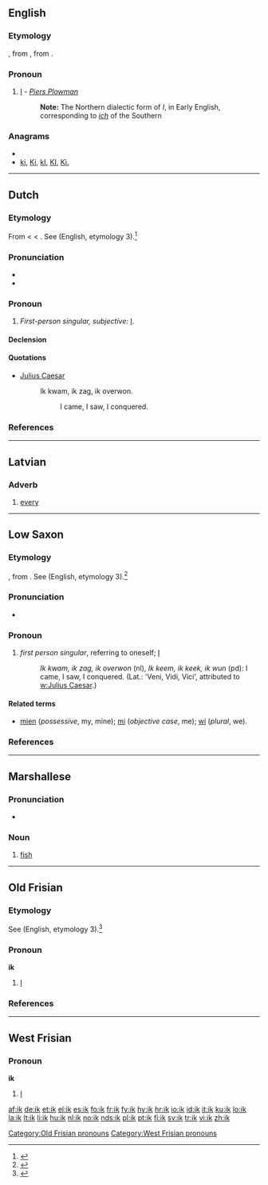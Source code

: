 ==English==

===Etymology===
{{etyl|ang}} {{term|ic|ic|lang=ang}}, from {{proto|Germanic|ek|lang=en}}, from {{proto|Indo-European|éǵh₂}}.

===Pronoun===
{{infl|en|pronoun}}

# {{obsolete}} [[I]] - ''[[Piers Plowman]]''
#: '''Note:''' The Northern dialectic form of ''I'', in Early English, corresponding to ''[[ich]]'' of the Southern

===Anagrams===
* {{alphagram|ik}}
* [[ki#English|ki]], [[Ki#English|Ki]], [[kI#English|kI]], [[KI#English|KI]], [[Ki.#English|Ki.]]

----

==Dutch==

===Etymology===
From {{etyl|dum|nl}} {{term|ic|lang=dum}} < {{proto|Germanic|ek|lang=nl}} < {{proto|Indo-European|éǵh₂|lang=nl}}.
See {{term|I|lang=en}} (English, etymology 3).<ref>{{R:EWddS|ed=22}}</ref>

===Pronunciation===
* {{audio|Nl-ik.ogg|audio}}
* {{IPA|/ɪk/|lang=nl}}

===Pronoun===
{{infl|nl|personal pronoun}}

# ''First-person singular, subjective:'' [[I]].

====Declension====
{{nl-decl-personal pronouns}}

====Quotations====
* [[w:Julius Caesar|Julius Caesar]]
*: Ik kwam, ik zag, ik overwon.
*:: I came, I saw, I conquered.

===References===
<references/>
----

==Latvian==

===Adverb===
{{infl|lv|adverb}}

# [[every]]

----

==Low Saxon==

===Etymology===
{{etyl|osx|nds}} {{term|ik|lang=osx}}, from {{proto|Indo-European|éǵh₂|lang=nds}}.
See {{term|I|lang=en}} (English, etymology 3).<ref>{{R:EWddS ‎}}</ref>

===Pronunciation===
* {{IPA|/ik/|lang=nds}}

===Pronoun===
{{infl|nds|pronoun}}

# ''first person singular'', referring to oneself; [[I]]
#: ''Ik kwam, ik zag, ik overwon'' (nl), ''Ik keem, ik keek, ik wun'' (pd): I came, I saw, I conquered. (Lat.: 'Veni, Vidi, Vici', attributed to [[w:Julius Caesar]].)

====Related terms====
* [[mien]] (''possessive'', my, mine); [[mi]] (''objective case'', me); [[wi]] (''plural'', we).

===References===
<references/>
----

==Marshallese==

===Pronunciation===
* {{IPA|/ik/|lang=mh}}

===Noun===
{{infl|mh|noun}}

# [[fish]]

----

==Old Frisian==
===Etymology===
See {{term|I|lang=en}} (English, etymology 3).<ref>{{R:EWddS ‎}}</ref>


===Pronoun===
'''ik'''

# [[I]]

[[Category:Old Frisian pronouns]]

===References===
<references/>
----

==West Frisian==

===Pronoun===
'''ik'''

# [[I]]

[[Category:West Frisian pronouns]]

[[af:ik]]
[[de:ik]]
[[et:ik]]
[[el:ik]]
[[es:ik]]
[[fo:ik]]
[[fr:ik]]
[[fy:ik]]
[[hy:ik]]
[[hr:ik]]
[[io:ik]]
[[id:ik]]
[[it:ik]]
[[ku:ik]]
[[lo:ik]]
[[la:ik]]
[[lt:ik]]
[[li:ik]]
[[hu:ik]]
[[nl:ik]]
[[no:ik]]
[[nds:ik]]
[[pl:ik]]
[[pt:ik]]
[[fi:ik]]
[[sv:ik]]
[[tr:ik]]
[[vi:ik]]
[[zh:ik]]